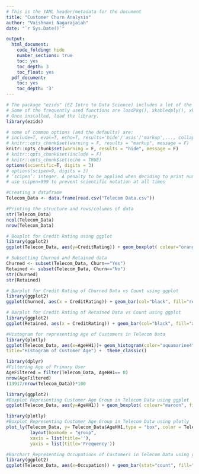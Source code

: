 ```yaml
---
# This is the YAML header/metadata for the document
title: "Customer Churn Analysis"
author: "Vaishnavi Nagarajaiah"
date: "`r Sys.Date()`"

output:
  html_document:
    code_folding: hide
    number_sections: true
    toc: yes
    toc_depth: 3
    toc_float: yes
  pdf_document:
    toc: yes
    toc_depth: '3'
---
```


```r
# The package "ezids" (EZ Intro to Data Science) includes a lot of the helper functions we developed for the course. 
# Some of the frequently used functions are loadPkg(), xkabledply(), xkablesummary(), uzscale(), etc.
# Once installed, load the library.
library(ezids)
```


```r
# some of common options (and the defaults) are: 
# include=T, eval=T, echo=T, results='hide'/'asis'/'markup',..., collapse=F, warning=T, message=T, error=T, cache=T, fig.width=6, fig.height=4, fig.dim=c(6,4) #inches, fig.align='left'/'center','right', 
# knitr::opts_chunk$set(warning = F, results = "markup", message = F)
knitr::opts_chunk$set(warning = F, results = "hide", message = F)
# knitr::opts_chunk$set(include = F)
# knitr::opts_chunk$set(echo = TRUE)
options(scientific=T, digits = 3) 
# options(scipen=9, digits = 3) 
# ‘scipen’: integer. A penalty to be applied when deciding to print numeric values in fixed or exponential notation.  Positive values bias towards fixed and negative towards scientific notation: fixed notation will be preferred unless it is more than ‘scipen’ digits wider.
# use scipen=999 to prevent scientific notation at all times
```

```r
#Creating a dataframe
Telecom_Data <- data.frame(read.csv("Telecom Data.csv"))

#Printing the structure and rows/columns of data
str(Telecom_Data)
ncol(Telecom_Data)
nrow(Telecom_Data)
```


```r
# Boxplot for Credit Rating using ggplot
library(ggplot2)
ggplot(Telecom_Data, aes(y=CreditRating)) + geom_boxplot( colour="orange", fill="black") + ggtitle("Credit Rating  using `ggplot`")
```
```r
# Subsetting Churned and Retained data
Churned <- subset(Telecom_Data, Churn=="Yes")
Retained <- subset(Telecom_Data, Churn=="No")
str(Churned)
str(Retained)
```


```r
# Barplot for Credit Rating of Churned Data vs Count using ggplot
library(ggplot2)
ggplot(Churned, aes(x = CreditRating)) + geom_bar(col="black", fill="red", alpha=0.4) + ggtitle("Credit Rating for Churned Telecom Data") + labs(x="Credit Rating (x-axis)", y=" Count (y-axis)") + ylim(0,15000) + theme_classic()
```



```r
# Barplot for Credit Rating of Retained Data vs Count using ggplot
library(ggplot2)
ggplot(Retained, aes(x = CreditRating)) + geom_bar(col="black", fill="aquamarine3", alpha=0.6) + ggtitle("Credit Rating for Retained Telecom Data") +  labs(x="Credit Rating (x-axis)", y=" Count (y-axis)")+ ylim(0,15000) +  theme_classic()
```


 
 
```r
#Histogram for representing Age of Customers in Telecom Data
library(plotly)
ggplot(Telecom_Data, aes(x=AgeHH1))+ geom_histogram(color="aquamarine4",fill = "aquamarine3",alpha=0.6, bins=30) + labs(x="Age of Customers", y="Frequency", 
title="Histogram of Customer Age") +  theme_classic()
```


```r
library(dplyr)
#Filtering Age of Primary User 
AgeFiltered = filter(Telecom_Data, AgeHH1== 0)
nrow(AgeFiltered)
(13917/nrow(Telecom_Data))*100
```

```r
library(ggplot2)
#Boxplot Representing Customer Age Group in Telecom Data using ggplot
ggplot(Telecom_Data, aes(y=AgeHH1)) + geom_boxplot( colour="maroon", fill="aquamarine3",alpha=0.6) + ggtitle("Boxplot of Customer Age group`") + labs(x="Age of Customers", y=" Frequency") +  theme_classic()
```

```r
library(plotly)
#Boxplot Representing Customer Age Group in Telecom Data using plotly
plot_ly(Telecom_Data, y= Telecom_Data$AgeHH1,type = "box", color = Telecom_Data$Churn) %>% 
         layout(boxmode = "group", 
         xaxis = list(title=''), 
         yaxis = list(title='Frequency'))
```

```r
#Barchart Representing Occupations of Customers in Telecom Data using ggplot
library(ggplot2)
ggplot(Telecom_Data, aes(x=Occupation)) + geom_bar(stat="count", fill="maroon") + labs(x="Occupation", y=" Count", title= "Bar Chart of Occupations of Customers")
```




